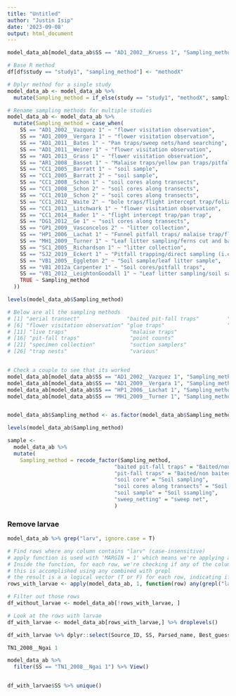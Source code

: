 ```yaml
---
title: "Untitled"
author: "Justin Isip"
date: '2023-09-08'
output: html_document
---
```


```r

model_data_ab[model_data_ab$SS == "AD1_2002__Kruess 1", "Sampling_method"]

# Base R method
df[df$study == "study1", "sampling_method"] <- "methodX"

# Dplyr method for a single study
model_data_ab <- model_data_ab %>%
  mutate(Sampling_method = if_else(study == "study1", "methodX", sampling_method))

# Rename sampling methods for multiple studies
model_data_ab <- model_data_ab %>%
  mutate(Sampling_method = case_when(
    SS == "AD1_2002__Vazquez 1" ~ "flower visitation observation",
    SS == "AD1_2009__Vergara 1" ~ "flower visitation observation",
    SS == "AD1_2011__Bates 1" ~ "Pan traps/sweep nets/hand searching",
    SS == "AD1_2011__Weiner 1" ~ "flower visitation observation",
    SS == "AD1_2013__Grass 1" ~ "flower visitation observation",
    SS == "AR1_2008__Basset 1" ~ "Malaise traps/yellow pan traps/pitfall traps",
    SS == "CC1_2005__Barratt 1" ~ "soil sample",
    SS == "CC1_2005__Barratt 2" ~ "soil sample",
    SS == "CC1_2008__Schon 1" ~ "soil cores along transects",
    SS == "CC1_2008__Schon 2" ~ "soil cores along transects",
    SS == "CC1_2010__Schon 2" ~ "soil cores along transects",
    SS == "CC1_2012__Waite 2" ~ "bole traps/flight intercept trap/foliage sampling",
    SS == "CC1_2013__Litchwark 1" ~ "flower visitation observation",
    SS == "CC1_2014__Rader 1" ~ "flight intercept trap/pan trap",
    SS == "DG1_2012__Ge 1" ~ "soil cores along transects",
    SS == "GP1_2009__Vasconcelos 2" ~ "litter collection",
    SS == "HP1_2006__Lachat 1" ~ "Funnel pitfall traps/ malaise trap/flight intercept trap/pyramid shaped emergence trap",
    SS == "MH1_2009__Turner 1" ~ "Leaf litter sampling/ferns cut and bagged/fogging for canopy species",
    SS == "SC1_2005__Richardson 1" ~ "litter collection",
    SS == "SJ2_2019__Eckert 1" ~ "Pitfall trapping/direct sampling (i.e. active searching) within quadrats",
    SS == "VB1_2005__Eggleton 2" ~ "Soil sample/leaf litter sample",
    SS == "VB1_2012a_Carpenter 1" ~ "Soil cores/pitfall traps",
    SS == "VB1_2012__LeightonGoodall 1" ~ "Leaf litter sampling/soil sampling",
    TRUE ~ Sampling_method
  ))

levels(model_data_ab$Sampling_method)

# Below are all the sampling methods
# [1] "aerial transect"               "baited pit-fall traps"         "bole trap"                     "fixed plots/quadrats"          "flight trap"                  
# [6] "flower visitation observation" "glue traps"                    "light trap"                    "line/belt transects"           "litter collection"            
# [11] "live traps"                    "malaise traps"                 "mixed traps"                   "multiple"                      "pan traps"                    
# [16] "pit-fall traps"                "point counts"                  "soil core"                     "soil cores along transects"    "soil sample"                  
# [21] "specimen collection"           "suction samplers"              "sweep net"                     "sweep_netting"                 "systematic searching"         
# [26] "trap nests"                    "various"                       "visual encounter survey"       "window trap"            


# Check a couple to see that its worked
model_data_ab[model_data_ab$SS == "AD1_2002__Vazquez 1", "Sampling_method"]
model_data_ab[model_data_ab$SS == "AD1_2009__Vergara 1", "Sampling_method"]
model_data_ab[model_data_ab$SS == "HP1_2006__Lachat 1", "Sampling_method"]
model_data_ab[model_data_ab$SS == "MH1_2009__Turner 1", "Sampling_method"]


model_data_ab$Sampling_method <- as.factor(model_data_ab$Sampling_method)

levels(model_data_ab$Sampling_method)

sample <- 
  model_data_ab %>%
  mutate(
    Sampling_method = recode_factor(Sampling_method,
                                  "baited pit-fall traps" = "Baited/non baited pit fall traps",
                                  "pit-fall traps" = "Baited/non baited pit fall traps",
                                  "soil core" = "Soil sampling",
                                  "soil cores along transects" = "Soil sampling",
                                  "soil sample" = "Soil ssampling",
                                  "sweep_netting" = "sweep net",
                                  )


```

### Remove larvae
```r
model_data_ab %>% grep("larv", ignore.case = T)

# Find rows where any column contains "larv" (case-insensitive)
# apply function is used with 'MARGIN = 1' which means we're applying a function across rows.
# Inside the function, for each row, we're checking if any of the columns (i.e. each element of that row) contains the string "larv"
# this is accomplished using any combined with grepl
# the result is a a logical vector (T or F) for each row, indicating if that row contains "larv" in any of its columns.
rows_with_larvae <- apply(model_data_ab, 1, function(row) any(grepl("larv", row, ignore.case = TRUE)))

# Filter out those rows
df_without_larvae <- model_data_ab[!rows_with_larvae, ]

# Look at the rows with larvae
df_with_larvae <- model_data_ab[rows_with_larvae,] %>% droplevels()

df_with_larvae %>% dplyr::select(Source_ID, SS, Parsed_name, Best_guess_binomial, Taxon_name_entered, Order, Family, Genus, Species, Sampling_method) %>% unique() %>% View()

TN1_2008__Ngai 1

model_data_ab %>% 
  filter(SS == "TN1_2008__Ngai 1") %>% View()


df_with_larvae$SS %>% unique()

```

